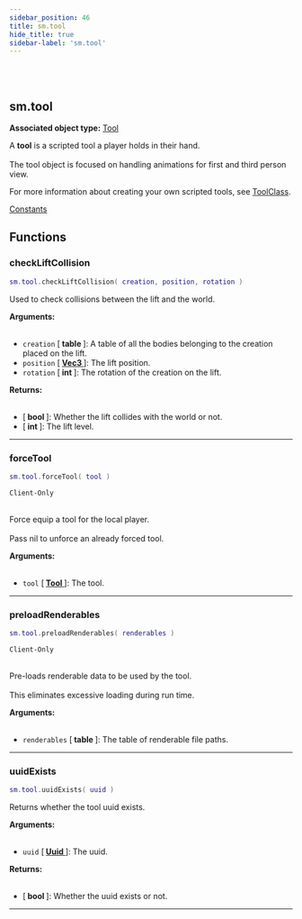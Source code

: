 ```yaml
---
sidebar_position: 46
title: sm.tool
hide_title: true
sidebar-label: 'sm.tool'
---
```


<br></br>

## sm.tool

**Associated object type:** [Tool](/docs/lua/game_script_env/userdata/Tool)

A <strong>tool</strong> is a scripted tool a player holds in their hand. <br></br>
The tool object is focused on handling animations for first and third person view.

For more information about creating your own scripted tools, see [ToolClass](/docs/lua/game_script_env/classes/tool_class).

[Constants](/docs/lua/game_script_env/Constants#smtoolinteractstate)

## Functions

### checkLiftCollision

```lua
sm.tool.checkLiftCollision( creation, position, rotation )
```

Used to check collisions between the lift and the world.

<strong>Arguments:</strong> <br></br>

- <code>creation</code> [<strong> table </strong>]: A table of all the bodies belonging to the creation placed on the lift.
- <code>position</code> [<strong> <a href="/docs/lua/game_script_env/userdata/Vec3"> Vec3 </a> </strong>]: The lift position.
- <code>rotation</code> [<strong> int </strong>]: The rotation of the creation on the lift.

<strong>Returns:</strong> <br></br>

- [<strong> bool </strong>]: Whether the lift collides with the world or not.
- [<strong> int </strong>]: The lift level.

---

### forceTool

```lua
sm.tool.forceTool( tool )
```
<code>Client-Only</code> <br></br>

Force equip a tool for the local player. <br></br>
Pass nil to unforce an already forced tool.

<strong>Arguments:</strong> <br></br>

- <code>tool</code> [<strong> <a href="/docs/lua/game_script_env/userdata/Tool"> Tool </a> </strong>]: The tool.

---

### preloadRenderables

```lua
sm.tool.preloadRenderables( renderables )
```
<code>Client-Only</code> <br></br>

Pre-loads renderable data to be used by the tool. <br></br>
This eliminates excessive loading during run time.

<strong>Arguments:</strong> <br></br>

- <code>renderables</code> [<strong> table </strong>]: The table of renderable file paths.

---

### uuidExists

```lua
sm.tool.uuidExists( uuid )
```

Returns whether the tool uuid exists.

<strong>Arguments:</strong> <br></br>

- <code>uuid</code> [<strong> <a href="/docs/lua/game_script_env/userdata/Uuid"> Uuid </a> </strong>]: The uuid.

<strong>Returns:</strong> <br></br>

- [<strong> bool </strong>]: Whether the uuid exists or not.

---



